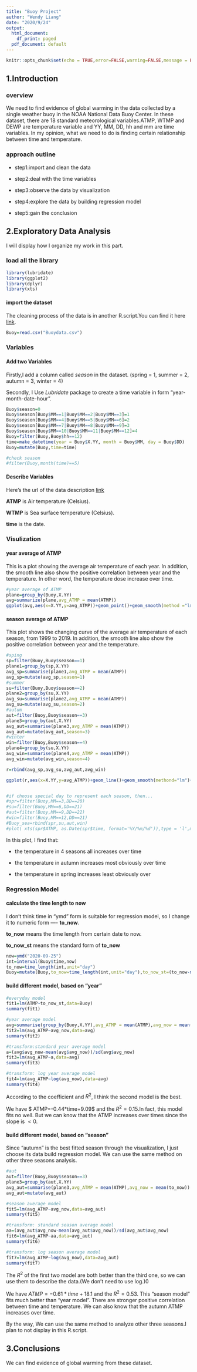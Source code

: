 ---
title: "Buoy Project"
author: "Wendy Liang"
date: "2020/9/24"
output:
  html_document:
    df_print: paged
  pdf_document: default
---

```{r setup, include=FALSE}
knitr::opts_chunk$set(echo = TRUE,error=FALSE,warning=FALSE,message = FALSE)
```

## 1.Introduction

### overview

We need to find evidence of global warming in the data collected by a single weather buoy in the NOAA National Data Buoy Center. In these dataset, there are 18 standard meteorological variables.ATMP, WTMP and DEWP are temperature variable and YY, MM, DD, hh and mm are time variables. In my opinion, what we need to do is finding certain relationship between time and temperature.

### approach outline

* step1:import and clean the data

* step2:deal with the time variables

* step3:observe the data by visualization

* step4:explore the data by building regression model

* step5:gain the conclusion



## 2.Exploratory Data Analysis

I will display how I organize my work in this part.

### load all the library
```{r,warning=FALSE,results='hide',error=FALSE}
library(lubridate)
library(ggplot2)
library(dplyr)
library(xts)
```

#### import the dataset

The cleaning process of the data is in another R.script.You can find it here [link](https://github.com/wendylzw/Buoy-Projet/blob/master/import%20data.R). 

```{r}
Buoy=read.csv("Buoydata.csv")
```


### Variables

#### Add two Variables

Firstly,I add a column called *season* in the dataset. (spring = 1, summer = 2, autumn = 3, winter = 4)

Secondly, I Use *Lubridate* package to create a time variable in form "year-month-date-hour".

```{r}
Buoy$season=0
Buoy$season[Buoy$MM==1|Buoy$MM==2|Buoy$MM==3]=1
Buoy$season[Buoy$MM==4|Buoy$MM==5|Buoy$MM==6]=2
Buoy$season[Buoy$MM==7|Buoy$MM==8|Buoy$MM==9]=3
Buoy$season[Buoy$MM==10|Buoy$MM==11|Buoy$MM==12]=4
Buoy=filter(Buoy,Buoy$hh==12)
time=make_datetime(year = Buoy$X.YY, month = Buoy$MM, day = Buoy$DD)
Buoy=mutate(Buoy,time=time)

#check season
#filter(Buoy,month(time)==5)
```

#### Describe Variables

Here's the url of the data description [link](https://www.ndbc.noaa.gov/measdes.shtml)

**ATMP** is Air temperature (Celsius).

**WTMP** is Sea surface temperature (Celsius). 

**time** is the date.


### Visulization

#### year average of ATMP

This is a plot showing the average air temperature of each year. In addition, the smooth line also show the positive correlation between year and the temperature. In other word, the temperature dose increase over time.

```{r,warning=FALSE}
#year average of ATMP
plane=group_by(Buoy,X.YY)
avg=summarize(plane,avg_ATMP = mean(ATMP))
ggplot(avg,aes(x=X.YY,y=avg_ATMP))+geom_point()+geom_smooth(method ="lm")+xlab("year")
```

#### season average of ATMP

This plot shows the changing curve of the average air temperature of each season, from 1999 to 2019. In addition, the smooth line also show the positive correlation between year and the temperature.

```{r,warning=FALSE}
#sping
sp=filter(Buoy,Buoy$season==1)
plane1=group_by(sp,X.YY)
avg_sp=summarise(plane1,avg_ATMP = mean(ATMP))
avg_sp=mutate(avg_sp,season=1)
#summer
su=filter(Buoy,Buoy$season==2)
plane2=group_by(su,X.YY)
avg_su=summarise(plane2,avg_ATMP = mean(ATMP))
avg_su=mutate(avg_su,season=2)
#autum
aut=filter(Buoy,Buoy$season==3)
plane3=group_by(aut,X.YY)
avg_aut=summarise(plane3,avg_ATMP = mean(ATMP))
avg_aut=mutate(avg_aut,season=3)
#winter
win=filter(Buoy,Buoy$season==4)
plane4=group_by(su,X.YY)
avg_win=summarise(plane4,avg_ATMP = mean(ATMP))
avg_win=mutate(avg_win,season=4)

r=rbind(avg_sp,avg_su,avg_aut,avg_win)

ggplot(r,aes(x=X.YY,y=avg_ATMP))+geom_line()+geom_smooth(methond="lm")+xlab("year")+ggtitle("average air tem of 4 seasons between 1999 to2019")+ facet_grid(. ~ season)


#if choose special day to represent each season, then...
#spr=filter(Buoy,MM==3,DD==20)
#su=filter(Buoy,MM==6,DD==21)
#aut=filter(Buoy,MM==9,DD==22)
#win=filter(Buoy,MM==12,DD==21)
#Buoy_sea=rbind(spr,su,aut,win)
#plot( xts(spr$ATMP, as.Date(spr$time, format='%Y/%m/%d')),type = 'l',main=' ')

```
In this plot, I find that:

* the temperature in 4 seasons all increases over time

+ the temperature in autumn increases most obviously over time

+ the temperature in spring increases least obviously over   


### Regression Model

#### calculate the time length to now

I don't think time in "ymd" form is suitable for regression model, so I change it to numeric form ---- **to_now**. 

**to_now** means the time length from certain date to now.

**to_now_st** means the standard form of **to_now**

```{r}
now=ymd("2020-09-25")
int=interval(Buoy$time,now)
to_now=time_length(int,unit="day")
Buoy=mutate(Buoy,to_now=time_length(int,unit="day"),to_now_st=(to_now-mean(to_now))/sd(to_now))
```

#### build different model, based on "year"
```{r}
#everyday model
fit1=lm(ATMP~to_now_st,data=Buoy)
summary(fit1)

#year average model
avg=summarise(group_by(Buoy,X.YY),avg_ATMP = mean(ATMP),avg_now = mean(to_now))
fit2=lm(avg_ATMP~avg_now,data=avg)
summary(fit2)

#transform:standard year average model
a=(avg$avg_now-mean(avg$avg_now))/sd(avg$avg_now)
fit3=lm(avg_ATMP~a,data=avg)
summary(fit3)

#transform: log year average model
fit4=lm(avg_ATMP~log(avg_now),data=avg)
summary(fit4)
```

According to the coefficient and $R^2$, I think the second model is the best.

We have $ ATMP=-0.44*time+9.09$ and the $R^2=0.15$.In fact, this model fits no well. But we can know that the ATMP increases over times since the slope is $<0$.

#### build different model, based on "season"

Since "autumn" is the best fitted season through the visualization, I just choose its data build regression model. We can use the same method on other three seasons analysis.

```{r}
#aut
aut=filter(Buoy,Buoy$season==3)
plane3=group_by(aut,X.YY)
avg_aut=summarise(plane3,avg_ATMP = mean(ATMP),avg_now = mean(to_now))
avg_aut=mutate(avg_aut)

#season average model
fit5=lm(avg_ATMP~avg_now,data=avg_aut)
summary(fit5)

#transform: standard season average model
aa=(avg_aut$avg_now-mean(avg_aut$avg_now))/sd(avg_aut$avg_now)
fit6=lm(avg_ATMP~aa,data=avg_aut)
summary(fit6)

#transform: log season average model
fit7=lm(avg_ATMP~log(avg_now),data=avg_aut)
summary(fit7)

```
The $R^2$ of the first two model are both better than the third one, so we can use them to describe the data.(We don't need to use log.)0

We have $ATMP=-0.61*time+18.1$ and the $R^2=0.53$. This "season model" fits much better than "year model". There are stronger positive correlation between time and temperature. We can also know that the autumn ATMP increases over time.

By the way, We can use the same method to analyze other three seasons.I plan to not display in this R.script.



## 3.Conclusions

We can find evidence of global warming from these dataset.







